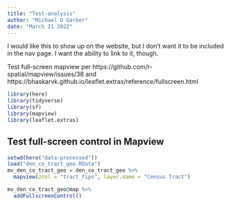 ```yaml
---
title: "Test-analysis"
author: "Michael D Garber"
date: "March 21 2022"
---
```


I would like this to show up on the website, but I don't want it to be included in the nav page. I want the ability to link to it, though.

Test full-screen mapview per
https://github.com/r-spatial/mapview/issues/38 and
https://bhaskarvk.github.io/leaflet.extras/reference/fullscreen.html

```r
library(here)
library(tidyverse)
library(sf)
library(mapview)
library(leaflet.extras)
```


## Test full-screen control in Mapview
```r
setwd(here("data-processed"))
load("den_co_tract_geo.RData") 
mv_den_co_tract_geo = den_co_tract_geo %>% 
  mapview(zcol = "tract_fips", layer.name = "Census Tract") 

mv_den_co_tract_geo@map %>% 
  addFullscreenControl()
```


